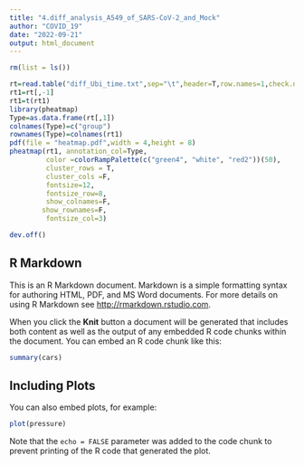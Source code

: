 ---
title: "4.diff_analysis_A549_of_SARS-CoV-2_and_Mock"
author: "COVID_19"
date: "2022-09-21"
output: html_document
---

```{r setup, include=FALSE}
rm(list = ls())

rt=read.table("diff_Ubi_time.txt",sep="\t",header=T,row.names=1,check.names=F)   
rt1=rt[,-1]
rt1=t(rt1)
library(pheatmap)
Type=as.data.frame(rt[,1])
colnames(Type)=c("group")
rownames(Type)=colnames(rt1)
pdf(file = "heatmap.pdf",width = 4,height = 8)
pheatmap(rt1, annotation_col=Type,
         color =colorRampPalette(c("green4", "white", "red2"))(50),
         cluster_rows = T,
         cluster_cols =F,
         fontsize=12,
         fontsize_row=8,
         show_colnames=F,
        show_rownames=F,
         fontsize_col=3)

dev.off()
```

## R Markdown

This is an R Markdown document. Markdown is a simple formatting syntax for authoring HTML, PDF, and MS Word documents. For more details on using R Markdown see <http://rmarkdown.rstudio.com>.

When you click the **Knit** button a document will be generated that includes both content as well as the output of any embedded R code chunks within the document. You can embed an R code chunk like this:

```{r cars}
summary(cars)
```

## Including Plots

You can also embed plots, for example:

```{r pressure, echo=FALSE}
plot(pressure)
```

Note that the `echo = FALSE` parameter was added to the code chunk to prevent printing of the R code that generated the plot.
